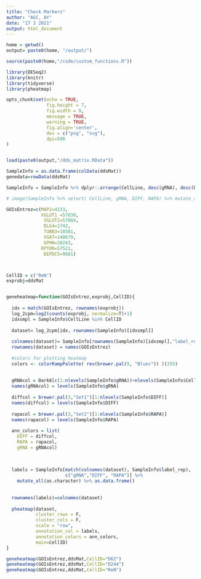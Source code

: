 ```yaml
---
title: "Check Markers"
author: "AGC, AY"
date: "17 3 2021"
output: html_document
---
```


```r

home = getwd()
output= paste0(home, "/output/")

source(paste0(home,"/code/custom_functions.R"))

library(DESeq2)
library(knitr)
library(tidyverse)
library(pheatmap)

opts_chunk$set(echo = TRUE, 
               fig.height = 7, 
               fig.width = 9, 
               message = TRUE,
               warning = TRUE,
               fig.align='center',
               dev = c("png", "svg"),
               dpi=500
)



```

```r

load(paste0(output,"/dds_matrix.RData"))


```


```r

SampleInfo = as.data.frame(colData(ddsMat))
genedata=rowData(ddsMat)

SampleInfo = SampleInfo %>% dplyr::arrange(CellLine, desc(gRNA), desc(DIFF), desc(RAPA))

# image(SampleInfo %>% select( CellLine, gRNA, DIFF, RAPA) %>% mutate_all(as.numeric) %>% as.matrix)

GOIsEntrez=c(MAP2=4133,
             VGLUT1 =57030,
              VGLUT2=57084, 
              DLG4=1742,
              TUBB3=10381,
              VGAT=140679, 
              GPHN=10243,
             RPTOR=57521,
              DEPDC5=9681)



CellID = c("ReN")
exprobj=ddsMat


geneheatmap=function(GOIsEntrez,exprobj,CellID){
  
  idx = match(GOIsEntrez, rownames(exprobj))
  log_2cpm=log2(counts(exprobj, normalize=T)+1)
  idxsmpl = SampleInfo$CellLine %in% CellID
  
  dataset= log_2cpm[idx, rownames(SampleInfo)[idxsmpl]]
  
  colnames(dataset)= SampleInfo[rownames(SampleInfo)[idxsmpl],"label_rep"]
  rownames(dataset) = names(GOIsEntrez)
  
  #colors for plotting heatmap
  colors <- colorRampPalette( rev(brewer.pal(9, "Blues")) )(255)
  
  
  gRNAcol = Dark8[c(1:nlevels(SampleInfo$gRNA))+nlevels(SampleInfo$CellLine)]
  names(gRNAcol) = levels(SampleInfo$gRNA)
  
  diffcol = brewer.pal(3,"Set1")[1:nlevels(SampleInfo$DIFF)]
  names(diffcol) = levels(SampleInfo$DIFF)
  
  rapacol = brewer.pal(3,"Set2")[1:nlevels(SampleInfo$RAPA)]
  names(rapacol) = levels(SampleInfo$RAPA)
  
  ann_colors = list(
    DIFF = diffcol, 
    RAPA = rapacol,
    gRNA = gRNAcol)
  
  
  
  labels = SampleInfo[match(colnames(dataset), SampleInfo$label_rep),
                      c("gRNA","DIFF", "RAPA")] %>%  
    mutate_all(as.character) %>% as.data.frame()
  
  
  rownames(labels)=colnames(dataset)
  
  pheatmap(dataset, 
           cluster_rows = F,
           cluster_cols = F,
           scale = "row", 
           annotation_col = labels,
           annotation_colors = ann_colors, 
           main=CellID)
}

geneheatmap(GOIsEntrez,ddsMat,CellID="D62")
geneheatmap(GOIsEntrez,ddsMat,CellID="D244")
geneheatmap(GOIsEntrez,ddsMat,CellID="ReN")

```








